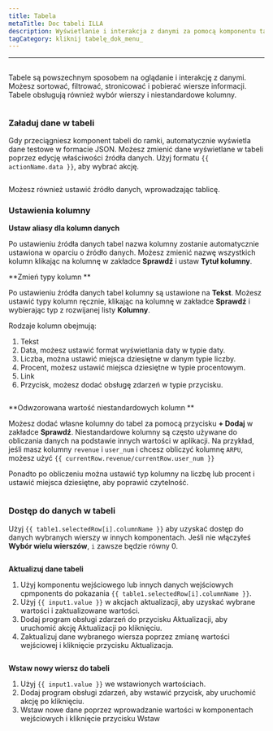 ```yaml
---
title: Tabela
metaTitle: Doc tabeli ILLA
description: Wyświetlanie i interakcja z danymi za pomocą komponentu tabeli.
tagCategory: kliknij tabelę_dok_menu_
---
```


* * *

## <Heading hidden>Tabela</Heading>

Tabele są powszechnym sposobem na oglądanie i interakcję z danymi. Możesz sortować, filtrować, stronicować i pobierać wiersze informacji. Tabele obsługują również wybór wierszy i niestandardowe kolumny.

<img
  src='https://cdn.illacloud.com/official-website/img/docs/assemble/table.png'
  alt=""
/>

### Załaduj dane w tabeli

Gdy przeciągniesz komponent tabeli do ramki, automatycznie wyświetla dane testowe w formacie JSON. Możesz zmienić dane wyświetlane w tabeli poprzez edycję właściwości źródła danych. Użyj formatu `{{ actionName.data }}`, aby wybrać akcję.

<img
  src='https://cdn.illacloud.com/official-website/img/docs/assemble/table1.png'
  alt=""
/>

Możesz również ustawić źródło danych, wprowadzając tablicę.

### Ustawienia kolumny

**Ustaw aliasy dla kolumn danych**

Po ustawieniu źródła danych tabel nazwa kolumny zostanie automatycznie ustawiona w oparciu o źródło danych. Możesz zmienić nazwę wszystkich kolumn klikając na kolumnę w zakładce **Sprawdź** i ustaw **Tytuł kolumny**.

**Zmień typy kolumn **

Po ustawieniu źródła danych tabel kolumny są ustawione na **Tekst**. Możesz ustawić typy kolumn ręcznie, klikając na kolumnę w zakładce **Sprawdź** i wybierając typ z rozwijanej listy **Kolumny**.

Rodzaje kolumn obejmują:

1.  Tekst
2.  Data, możesz ustawić format wyświetlania daty w typie daty.
3.  Liczba, można ustawić miejsca dziesiętne w danym typie liczby.
4.  Procent, możesz ustawić miejsca dziesiętne w typie procentowym.
5.  Link
6.  Przycisk, możesz dodać obsługę zdarzeń w typie przycisku.

<img
  src='https://cdn.illacloud.com/official-website/img/docs/assemble/table2.png'
  alt=""
/>

**Odwzorowana wartość niestandardowych kolumn **

Możesz dodać własne kolumny do tabel za pomocą przycisku **+ Dodaj** w zakładce **Sprawdź**. Niestandardowe kolumny są często używane do obliczania danych na podstawie innych wartości w aplikacji. Na przykład, jeśli masz kolumny `revenue` i `user_num` i chcesz obliczyć kolumnę `ARPU`, możesz użyć `{{ currentRow.revenue/currentRow.user_num }}`

Ponadto po obliczeniu można ustawić typ kolumny na liczbę lub procent i ustawić miejsca dziesiętne, aby poprawić czytelność.

<img
  src='https://cdn.illacloud.com/official-website/img/docs/assemble/table3.png'
  alt=""
/>

### Dostęp do danych w tabeli

Użyj `{{ table1.selectedRow[i].columnName }}` aby uzyskać dostęp do danych wybranych wierszy w innych komponentach. Jeśli nie włączyłeś **Wybór wielu wierszów**, `i` zawsze będzie równy 0.

<img
  src='https://cdn.illacloud.com/official-website/img/docs/assemble/table4.png'
  alt=""
/>

**Aktualizuj dane tabeli**

1.  Użyj komponentu wejściowego lub innych danych wejściowych cpmponents do pokazania `{{ table1.selectedRow[i].columnName }}`.
2.  Użyj `{{ input1.value }}` w akcjach aktualizacji, aby uzyskać wybrane wartości i zaktualizowane wartości.
3.  Dodaj program obsługi zdarzeń do przycisku Aktualizacji, aby uruchomić akcję Aktualizacji po kliknięciu.
4.  Zaktualizuj dane wybranego wiersza poprzez zmianę wartości wejściowej i kliknięcie przycisku Aktualizacja.

<img
  src='https://cdn.illacloud.com/official-website/img/docs/assemble/table5.png'
  alt=""
/>

**Wstaw nowy wiersz do tabeli**

1.  Użyj `{{ input1.value }}` we wstawionych wartościach.
2.  Dodaj program obsługi zdarzeń, aby wstawić przycisk, aby uruchomić akcję po kliknięciu.
3.  Wstaw nowe dane poprzez wprowadzanie wartości w komponentach wejściowych i kliknięcie przycisku Wstaw

<img
  src='https://cdn.illacloud.com/official-website/img/docs/assemble/table6.png'
  alt=""
/>
